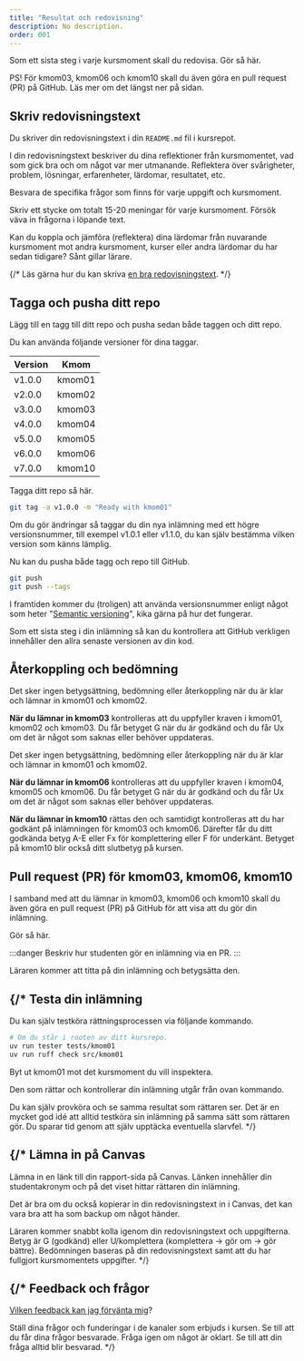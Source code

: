 ```yaml
---
title: "Resultat och redovisning" 
description: No description.
order: 001
---
```



Som ett sista steg i varje kursmoment skall du redovisa. Gör så här.


<YouTube
    id="1rOg_XYc9QI"
    title="Andreas visar hur du lämnar in ett kursmoment."
/>

PS! För kmom03, kmom06 och kmom10 skall du även göra en pull request (PR) på GitHub. Läs mer om det längst ner på sidan.

## Skriv redovisningstext

Du skriver din redovisningstext i din `README.md` fil i kursrepot.

I din redovisningstext beskriver du dina reflektioner från kursmomentet, vad som gick bra och om något var mer utmanande. Reflektera över svårigheter, problem, lösningar, erfarenheter, lärdomar, resultatet, etc.

Besvara de specifika frågor som finns för varje uppgift och kursmoment.

Skriv ett stycke om totalt 15-20 meningar för varje kursmoment. Försök väva in frågorna i löpande text.

Kan du koppla och jämföra (reflektera) dina lärdomar från nuvarande kursmoment mot andra kursmoment, kurser eller andra lärdomar du har sedan tidigare? Sånt gillar lärare.

{/*
Läs gärna hur du kan skriva [en bra redovisningstext](kurser/faq/att-skriva-en-bra-redovisningstext).
*/}



## Tagga och pusha ditt repo

Lägg till en tagg till ditt repo och pusha sedan både taggen och ditt repo.

Du kan använda följande versioner för dina taggar.

| Version | Kmom   |
|---------|--------|
| v1.0.0   | kmom01 |
| v2.0.0   | kmom02 |
| v3.0.0   | kmom03 |
| v4.0.0   | kmom04 |
| v5.0.0   | kmom05 |
| v6.0.0   | kmom06 |
| v7.0.0   | kmom10 |

Tagga ditt repo så här.

```bash title="Lägg till en tagg på ditt repo med versionsnummer."
git tag -a v1.0.0 -m "Ready with kmom01"
```

Om du gör ändringar så taggar du din nya inlämning med ett högre versionsnummer, till exempel v1.0.1 eller v1.1.0, du kan själv bestämma vilken version som känns lämplig.

Nu kan du pusha både tagg och repo till GitHub.

```bash title="Pusha repo inklusive taggar."
git push
git push --tags
```

I framtiden kommer du (troligen) att använda versionsnummer enligt något som heter "[Semantic versioning](https://semver.org/)", kika gärna på hur det fungerar.

Som ett sista steg i din inlämning så kan du kontrollera att GitHub verkligen innehåller den allra senaste versionen av din kod.



## Återkoppling och bedömning

Det sker ingen betygsättning, bedömning eller återkoppling när du är klar och lämnar in kmom01 och kmom02. 

**När du lämnar in kmom03** kontrolleras att du uppfyller kraven i kmom01, kmom02 och kmom03. Du får betyget G när du är godkänd och du får Ux om det är något som saknas eller behöver uppdateras.

Det sker ingen betygsättning, bedömning eller återkoppling när du är klar och lämnar in kmom01 och kmom02. 

**När du lämnar in kmom06** kontrolleras att du uppfyller kraven i kmom04, kmom05 och kmom06. Du får betyget G när du är godkänd och du får Ux om det är något som saknas eller behöver uppdateras.

**När du lämnar in kmom10** rättas den och samtidigt kontrolleras att du har godkänt på inlämningen för kmom03 och kmom06. Därefter får du ditt godkända betyg A-E eller Fx för komplettering eller F för underkänt. Betyget på kmom10 blir också ditt slutbetyg på kursen.



## Pull request (PR) för kmom03, kmom06, kmom10

I samband med att du lämnar in kmom03, kmom06 och kmom10 skall du även göra en pull request (PR) på GitHub för att visa att du gör din inlämning.

Gör så här.

:::danger
Beskriv hur studenten gör en inlämning via en PR.
:::

Läraren kommer att titta på din inlämning och betygsätta den.



{/* 
Testa din inlämning
---------------------------------------

Du kan själv testköra rättningsprocessen via följande kommando.

```bash
# Om du står i rooten av ditt kursrepo.
uv run tester tests/kmom01
uv run ruff check src/kmom01
```

Byt ut kmom01 mot det kursmoment du vill inspektera.

Den som rättar och kontrollerar din inlämning utgår från ovan kommando.

Du kan själv provköra och se samma resultat som rättaren ser. Det är en mycket god idé att alltid testköra sin inlämning på samma sätt som rättaren gör. Du sparar tid genom att själv upptäcka eventuella slarvfel. */}



{/*
Lämna in på Canvas 
---------------------------------------

Lämna in en länk till din rapport-sida på Canvas. Länken innehåller din studentakronym och på det viset hittar rättaren din inlämning.

Det är bra om du också kopierar in din redovisningstext in i Canvas, det kan vara bra att ha som backup om något händer.

Läraren kommer snabbt kolla igenom din redovisningstext och uppgifterna. Betyg är G (godkänd) eller U/komplettera (komplettera → gör om → gör bättre). Bedömningen baseras på din redovisningstext samt att du har fullgjort kursmomentets uppgifter.
*/}



{/*
Feedback och frågor 
---------------------------------------

[Vilken feedback kan jag förvänta mig](kurser/faq/vilken-feedback-far-man-pa-inlamningarna)?

Ställ dina frågor och funderingar i de kanaler som erbjuds i kursen. Se till att du får dina frågor besvarade. Fråga igen om något är oklart. Se till att din fråga alltid blir besvarad.
*/}
